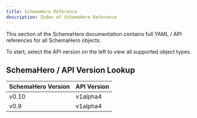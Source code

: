 ```yaml
---
title: SchemaHero Reference
description: Index of SchemaHero Reference
---
```


This section of the SchemaHero documentation contains full YAML / API references for all SchemaHero objects.

To start, select the API version on the left to view all supported object types.

## SchemaHero / API Version Lookup

| SchemaHero Version | API Version |
|--------------------|-------------|
| v0.10 | v1alpha4 |
| v0.9 | v1alpha4 |
